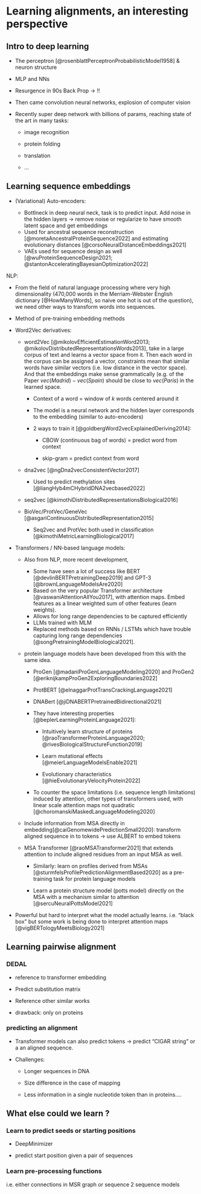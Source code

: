# Learning alignments, an interesting perspective

## Intro to deep learning

-   The perceptron [@rosenblattPerceptronProbabilisticModel1958] & neuron structure

-   MLP and NNs

-   Resurgence in 90s Back Prop -\> !!

-   Then came convolution neural networks, explosion of computer vision

-   Recently super deep network with billions of params, reaching state of the art in many tasks:

    -   image recognition

    -   protein folding

    -   translation

    -   ...

## Learning sequence embeddings

-   (Variational) Auto-encoders:

    -   Bottlneck in deep neural neck, task is to predict input. Add noise in the hidden layers -\> remove noise or regularize to have smooth latent space and get embeddings
    -   Used for ancestral sequence reconstruction [@moretaAncestralProteinSequence2022] and estimating evolutionary distances [@corsoNeuralDistanceEmbeddings2021]
    -   VAEs used for sequence design as well [@wuProteinSequenceDesign2021; @stantonAcceleratingBayesianOptimization2022]

NLP:

-   From the field of natural language processing where very high dimensionality (470,000 words in the Merriam-Webster English dictionary [@HowManyWords], so naive one hot is out of the question), we need other ways to transform words into sequences.

-   Method of pre-training embedding methods

-   Word2Vec derivatives:

    -   word2Vec [@mikolovEfficientEstimationWord2013; @mikolovDistributedRepresentationsWords2013], take in a large corpus of text and learns a vector space from it. Then each word in the corpus can be assigned a vector, constraints mean that similar words have similar vectors (i.e. low distance in the vector space). And that the embeddings make sense grammatically (e.g. of the Paper $vec(Madrid) - vec(Spain)$ should be close to $vec(Paris)$ in the learned space.

        -   Context of a word = window of $k$ words centered around it

        -   The model is a neural network and the hidden layer corresponds to the embedding (similar to auto-encoders)

        -   2 ways to train it [@goldbergWord2vecExplainedDeriving2014]:

            -   CBOW (continuous bag of words) = predict word from context

            -   skip-gram = predict context from word

    -   dna2vec [@ngDna2vecConsistentVector2017]

        -   Used to predict methylation sites [@liangHyb4mCHybridDNA2vecbased2022]

    -   seq2vec [@kimothiDistributedRepresentationsBiological2016]

    -   BioVec/ProtVec/GeneVec [@asgariContinuousDistributedRepresentation2015]

        -   Seq2vec and ProtVec both used in classification [@kimothiMetricLearningBiological2017]

-   Transformers / NN-based language models:

    -   Also from NLP, more recent development,

        -   Some have seen a lot of success like BERT [@devlinBERTPretrainingDeep2019] and GPT-3 [@brownLanguageModelsAre2020]
        -   Based on the very popular Transformer architecture [@vaswaniAttentionAllYou2017], with attention maps. Embed features as a linear weighted sum of other features (learn weights).
        -   Allows for long range dependencies to be captured efficiently
        -   LLMs trained with MLM
        -   Replaced methods based on RNNs / LSTMs which have trouble capturing long range dependencies [@songPretrainingModelBiological2021].

    -   protein language models have been developed from this with the same idea.

        -   ProGen [@madaniProGenLanguageModeling2020] and ProGen2 [@eriknijkampProGen2ExploringBoundaries2022]

        -   ProtBERT [@elnaggarProtTransCrackingLanguage2021]

        -   DNABert [@jiDNABERTPretrainedBidirectional2021]

        -   They have interesting properties [@beplerLearningProteinLanguage2021]:

            -   Intuitively learn structure of proteins [@raoTransformerProteinLanguage2020; @rivesBiologicalStructureFunction2019]

            -   Learn mutational effects [@meierLanguageModelsEnable2021]

            -   Evolutionary characteristics [@hieEvolutionaryVelocityProtein2022]

        -   To counter the space limitations (i.e. sequence length limitations) induced by attention, other types of transformers used, with linear scale attention maps not quadratic [@choromanskiMaskedLanguageModeling2020]

    -   Include information from MSA directly in embedding[@caiGenomewidePredictionSmall2020]: transform aligned sequence in to tokens -\> use ALBERT to embed tokens

    -   MSA Transformer [@raoMSATransformer2021] that extends attention to include aligned residues from an input MSA as well.

        -   Similarly: learn on profiles derived from MSAs [@sturmfelsProfilePredictionAlignmentBased2020] as a pre-training task for protein language models

        -   Learn a protein structure model (potts model) directly on the MSA with a mechanism similar to attention [@sercuNeuralPottsModel2021]

-   Powerful but hard to interpret what the model actually learns. i.e. "black box" but some work is being done to interpret attention maps [@vigBERTologyMeetsBiology2021]

## Learning pairwise alignment

### DEDAL

-   reference to transformer embedding

-   Predict substitution matrix

-   Reference other similar works

-   drawback: only on proteins

### predicting an alignment

-   Transformer models can also predict tokens -\> predict "CIGAR string" or a an aligned sequence.

-   Challenges:

    -   Longer sequences in DNA

    -   Size difference in the case of mapping

    -   Less information in a single nucleotide token than in proteins....

## What else could we learn ?

### Learn to predict seeds or starting positions

-   DeepMinimizer

-   predict start position given a pair of sequences

### Learn pre-processing functions

i.e. either connections in MSR graph or sequence 2 sequence models

\printbibliography[segment=\therefsegment,heading=subbibintoc,title={References for chapter \thechapter}]

